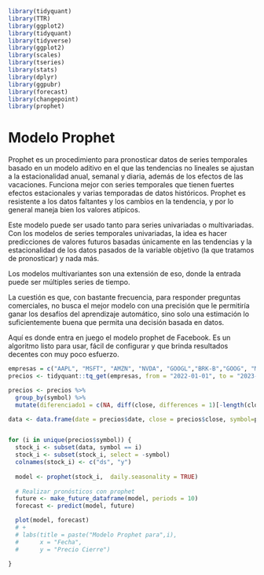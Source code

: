 ```r
library(tidyquant)
library(TTR)
library(ggplot2)
library(tidyquant)
library(tidyverse)
library(ggplot2)
library(scales)
library(tseries)
library(stats)
library(dplyr)
library(ggpubr)
library(forecast)
library(changepoint)
library(prophet)
```

# Modelo Prophet


Prophet es un procedimiento para pronosticar datos de series temporales basado en un modelo aditivo en el que las tendencias no lineales  se ajustan a la estacionalidad anual, semanal y diaria, además  de los efectos de las vacaciones. Funciona mejor con series  temporales que tienen fuertes efectos estacionales y varias  temporadas de datos históricos. Prophet es resistente a los datos faltantes y los cambios en la tendencia, y por lo general maneja bien los valores atípicos.

Este modelo puede ser usado tanto para series univariadas o multivariadas.
Con los modelos de series temporales univariadas, la idea es hacer predicciones de valores futuros basadas únicamente en las tendencias y la estacionalidad de los  datos pasados de la variable objetivo (la que tratamos de pronosticar) y nada más.

Los modelos multivariantes son una extensión de eso, donde la entrada puede ser múltiples series de tiempo.

La cuestión es que, con bastante frecuencia, para responder preguntas comerciales, no busca el mejor modelo con una precisión que le permitiría ganar los desafíos del aprendizaje automático, sino solo una estimación lo suficientemente buena que permita una decisión basada en datos.

Aquí es donde entra en juego el modelo prophet de Facebook. Es un algoritmo listo para usar, fácil de configurar y que brinda resultados decentes con muy poco esfuerzo.

```r
empresas = c("AAPL", "MSFT", "AMZN", "NVDA", "GOOGL","BRK-B","GOOG", "META","UNH","XOM")
precios <- tidyquant::tq_get(empresas, from = "2022-01-01", to = "2023-04-30", get = "stock.prices")
```

```r

precios <- precios %>% 
  group_by(symbol) %>% 
  mutate(diferenciado1 = c(NA, diff(close, differences = 1)[-length(close)]))
```

```r
data <- data.frame(date = precios$date, close = precios$close, symbol=precios$symbol)


for (i in unique(precios$symbol)) {
  stock_i <- subset(data, symbol == i)
  stock_i <- subset(stock_i, select = -symbol)
  colnames(stock_i) <- c("ds", "y")
  
  model <- prophet(stock_i,  daily.seasonality = TRUE)
  
  # Realizar pronósticos con prophet
  future <- make_future_dataframe(model, periods = 10) 
  forecast <- predict(model, future)

  plot(model, forecast) 
  # +
  # labs(title = paste("Modelo Prophet para",i),
  #      x = "Fecha",
  #      y = "Precio Cierre")
  
}

```